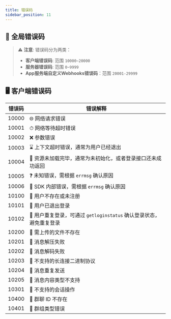 ```yaml
---
title: 错误码
sidebar_position: 11
---
```





## 🚫 全局错误码

> ⚠️ **注意**: 错误码分为两类：
>
> - **客户端错误码**: 范围 `10000~20000`
> - **服务器错误码**: 范围 `0~9999`
> - **App服务端自定义Webhooks错误码**：范围 `20001-29999`

## 🖥 客户端错误码

| **错误码** | **错误解释**                                                         |
|----------|-------------------------------------------------------------------|
| 10000      | 🌐 网络请求错误                                                    |
| 10001      | ⏱ 网络等待超时错误                                                 |
| 10002      | ❌ 参数错误                                                         |
| 10003      | ⌛ 上下文超时错误，通常为用户已经退出                               |
| 10004      | 🔄 资源未加载完毕，通常为未初始化，或者登录接口还未成功返回         |
| 10005      | ❓ 未知错误，需根据 `errmsg` 确认原因                              |
| 10006      | 🚨 SDK 内部错误，需根据 `errmsg` 确认原因                         |
| 10100      | 🚫 用户不存在或未注册                                              |
| 10101      | 🚪 用户已退出登录                                                  |
| 10102      | 🔄 用户重复登录，可通过 `getloginstatus` 确认登录状态，避免重复登录 |
| 10200      | 🚫 需上传的文件不存在                                             |
| 10201      | 🚫 消息解压失败                                                    |
| 10202      | 🚫 消息解码失败                                                    |
| 10203      | 🚫 不支持的长连接二进制协议                                       |
| 10204      | 🚫 消息重复发送                                                    |
| 10205      | 🚫 消息内容类型不支持                                              |
| 10301      | 🚫 不支持的会话操作                                                |
| 10400      | 🚫 群聊 ID 不存在                                                    |
| 10401      | 🚫 群组类型错误                                                    |
